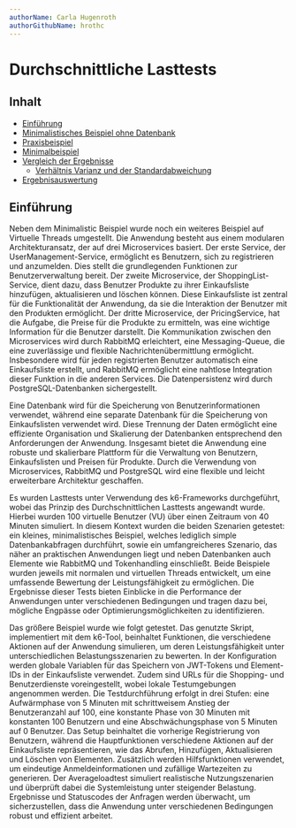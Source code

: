 ```yaml
---
authorName: Carla Hugenroth
authorGithubName: hrothc
---
```


# Durchschnittliche Lasttests

## Inhalt

- [Einführung](/analysis/average-load-tests#einführung)
- [Minimalistisches Beispiel ohne Datenbank](/analysis/average-load-tests/evaluation-approach)
- [Praxisbeispiel](/analysis/average-load-tests/practical-example)
- [Minimalbeispiel](/analysis/average-load-tests/minimalistic-example)
- [Vergleich der Ergebnisse](/analysis/average-load-tests/comparison)
  - [Verhältnis Varianz und der Standardabweichung](/analysis/average-load-tests/comparison#verhältnis-varianz)
- [Ergebnisauswertung](/analysis/average-load-tests/results)

## Einführung

Neben dem Minimalistic Beispiel wurde noch ein weiteres Beispiel auf Virtuelle Threads umgestellt.
Die Anwendung besteht aus einem modularen Architekturansatz, der auf drei Microservices basiert.
Der erste Service, der UserManagement-Service, ermöglicht es Benutzern, sich zu registrieren und anzumelden.
Dies stellt die grundlegenden Funktionen zur Benutzerverwaltung bereit. Der zweite Microservice, der
ShoppingList-Service, dient dazu, dass Benutzer Produkte zu ihrer Einkaufsliste hinzufügen, aktualisieren
und löschen können. Diese Einkaufsliste ist zentral für die Funktionalität der Anwendung, da sie die
Interaktion der Benutzer mit den Produkten ermöglicht. Der dritte Microservice, der PricingService, hat
die Aufgabe, die Preise für die Produkte zu ermitteln, was eine wichtige Information für die Benutzer darstellt.
Die Kommunikation zwischen den Microservices wird durch RabbitMQ erleichtert, eine Messaging-Queue, die eine
zuverlässige und flexible Nachrichtenübermittlung ermöglicht. Insbesondere wird für jeden registrierten Benutzer
automatisch eine Einkaufsliste erstellt, und RabbitMQ ermöglicht eine nahtlose Integration dieser Funktion in
die anderen Services. Die Datenpersistenz wird durch PostgreSQL-Datenbanken sichergestellt.

Eine Datenbank wird für die Speicherung von Benutzerinformationen verwendet, während eine separate Datenbank
für die Speicherung von Einkaufslisten verwendet wird. Diese Trennung der Daten ermöglicht eine effiziente
Organisation und Skalierung der Datenbanken entsprechend den Anforderungen der Anwendung. Insgesamt bietet
die Anwendung eine robuste und skalierbare Plattform für die Verwaltung von Benutzern, Einkaufslisten und
Preisen für Produkte. Durch die Verwendung von Microservices, RabbitMQ und PostgreSQL wird eine flexible
und leicht erweiterbare Architektur geschaffen.

Es wurden Lasttests unter Verwendung des k6-Frameworks durchgeführt, wobei das Prinzip des Durchschnittlichen
Lasttests angewandt wurde. Hierbei wurden 100 virtuelle Benutzer (VU) über einen Zeitraum von 40 Minuten
simuliert. In diesem Kontext wurden die beiden Szenarien getestet: ein kleines, minimalistisches Beispiel,
welches lediglich simple Datenbankabfragen durchführt, sowie ein umfangreicheres Szenario, das näher an
praktischen Anwendungen liegt und neben Datenbanken auch Elemente wie RabbitMQ und Tokenhandling einschließt.
Beide Beispiele wurden jeweils mit normalen und virtuellen Threads entwickelt, um eine umfassende
Bewertung der Leistungsfähigkeit zu ermöglichen. Die Ergebnisse dieser Tests bieten Einblicke in die
Performance der Anwendungen unter verschiedenen Bedingungen und tragen dazu bei, mögliche Engpässe oder
Optimierungsmöglichkeiten zu identifizieren.

Das größere Beispiel wurde wie folgt getestet. Das genutzte Skript, implementiert mit dem k6-Tool,
beinhaltet Funktionen, die verschiedene Aktionen auf der Anwendung simulieren, um deren Leistungsfähigkeit
unter unterschiedlichen Belastungsszenarien zu bewerten. In der Konfiguration werden globale Variablen
für das Speichern von JWT-Tokens und Element-IDs in der Einkaufsliste verwendet. Zudem sind URLs für
die Shopping- und Benutzerdienste voreingestellt, wobei lokale Testumgebungen angenommen werden. Die
Testdurchführung erfolgt in drei Stufen: eine Aufwärmphase von 5 Minuten mit schrittweisem Anstieg der
Benutzeranzahl auf 100, eine konstante Phase von 30 Minuten mit konstanten 100 Benutzern und eine
Abschwächungsphase von 5 Minuten auf 0 Benutzer. Das Setup beinhaltet die vorherige Registrierung von
Benutzern, während die Hauptfunktionen verschiedene Aktionen auf der Einkaufsliste repräsentieren,
wie das Abrufen, Hinzufügen, Aktualisieren und Löschen von Elementen. Zusätzlich werden Hilfsfunktionen
verwendet, um eindeutige Anmeldeinformationen und zufällige Wartezeiten zu generieren. Der
Averageloadtest simuliert realistische Nutzungszenarien und überprüft dabei die Systemleistung
unter steigender Belastung. Ergebnisse und Statuscodes der Anfragen werden überwacht, um
sicherzustellen, dass die Anwendung unter verschiedenen Bedingungen robust und effizient arbeitet.
